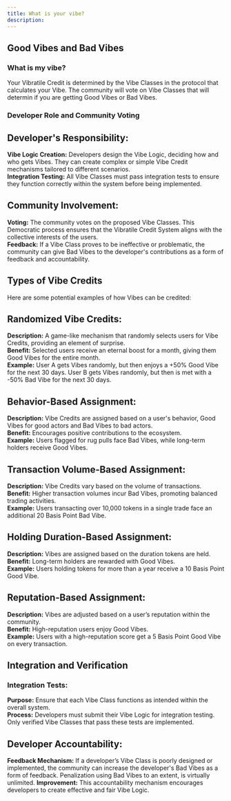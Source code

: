 ```yaml
---
title: What is your vibe?
description: 
---
```


## Good Vibes and Bad Vibes

### What is my vibe?
Your Vibratile Credit is determined by the Vibe Classes in the protocol that calculates your Vibe. The community will vote on Vibe Classes that will determin if you are getting Good Vibes or Bad Vibes.

### Developer Role and Community Voting
## Developer's Responsibility:

**Vibe Logic Creation:** Developers design the Vibe Logic, deciding how and who gets Vibes. They can create complex or simple Vibe Credit mechanisms tailored to different scenarios.  
**Integration Testing:** All Vibe Classes must pass integration tests to ensure they function correctly within the system before being implemented.  

## Community Involvement:

**Voting:** The community votes on the proposed Vibe Classes. This Democratic process ensures that the Vibratile Credit System aligns with the collective interests of the users.     
**Feedback:** If a Vibe Class proves to be ineffective or problematic, the community can give Bad Vibes to the developer's contributions as a form of feedback and accountability. 

## Types of Vibe Credits
Here are some potential examples of how Vibes can be credited:

## Randomized Vibe Credits:

**Description:** A game-like mechanism that randomly selects users for Vibe Credits, providing an element of surprise.     
**Benefit:** Selected users receive an eternal boost for a month, giving them Good Vibes for the entire month.     
**Example:** User A gets Vibes randomly, but then enjoys a +50% Good Vibe for the next 30 days. User B gets Vibes randomly, but then is met with a -50% Bad Vibe for the next 30 days.     

## Behavior-Based Assignment:

**Description:** Vibe Credits are assigned based on a user's behavior, Good Vibes for good actors and Bad Vibes to bad actors.    
**Benefit:** Encourages positive contributions to the ecosystem.    
**Example:** Users flagged for rug pulls face Bad Vibes, while long-term holders receive Good Vibes.    

## Transaction Volume-Based Assignment:

**Description:** Vibe Credits vary based on the volume of transactions.    
**Benefit:** Higher transaction volumes incur Bad Vibes, promoting balanced trading activities.    
**Example:** Users transacting over 10,000 tokens in a single trade face an additional 20 Basis Point Bad Vibe.    

## Holding Duration-Based Assignment:

**Description:** Vibes are assigned based on the duration tokens are held.   
**Benefit:** Long-term holders are rewarded with Good Vibes.   
**Example:** Users holding tokens for more than a year receive a 10 Basis Point Good Vibe.   

## Reputation-Based Assignment:

**Description:** Vibes are adjusted based on a user’s reputation within the community.    
**Benefit:** High-reputation users enjoy Good Vibes.    
**Example:** Users with a high-reputation score get a 5 Basis Point Good Vibe on every transaction.   

## Integration and Verification

### Integration Tests:

**Purpose:** Ensure that each Vibe Class functions as intended within the overall system.    
**Process:** Developers must submit their Vibe Logic for integration testing. Only verified Vibe Classes that pass these tests are implemented.   

## Developer Accountability:

**Feedback Mechanism:** If a developer’s Vibe Class is poorly designed or implemented, the community can increase the developer's Bad Vibes as a form of feedback. Penalization using Bad Vibes to an extent, is virtually unlimited.
**Improvement:** This accountability mechanism encourages developers to create effective and fair Vibe Logic.   